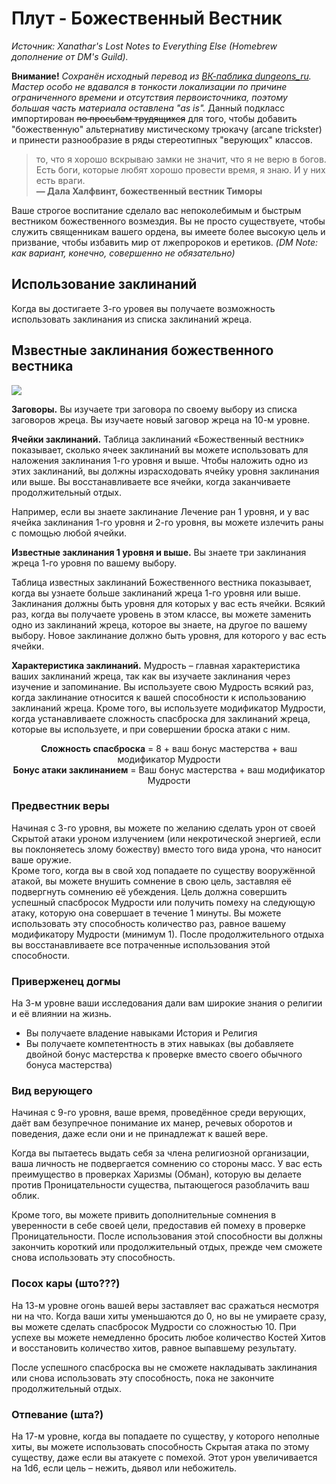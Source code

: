 # Плут - Божественный Вестник
_Источник: Xanathar's Lost Notes to Everything Else (Homebrew дополнение от DM's Guild)._
 
**Внимание!** _Сохранён исходный перевод из [ВК-паблика dungeons_ru](https://vk.com/dungeons_ru). Мастер особо не вдавался в тонкости локализации
по причине ограниченного времени и отсутствия первоисточника, поэтому большая часть материала оставлена "as is"._
Данный подкласс импортирован ~~по просьбам трудящихся~~ для того, чтобы добавить "божественную" альтернативу мистическому трюкачу (arcane trickster)
и принести разнообразие в ряды стереотипных "верующих" классов.

> то, что я хорошо вскрываю замки не значит, что я не верю в богов. Есть боги, которые любят хорошо провести время, я знаю. И у них есть враги.  
  **— Дала Халфвинт, божественный вестник Тиморы**

Ваше строгое воспитание сделало вас непоколебимым и быстрым вестником божественного возмездия. 
Вы не просто существуете, чтобы служить священникам вашего ордена, вы имеете более высокую цель и призвание, чтобы избавить мир 
от лжепророков и еретиков. _(DM Note: как вариант, конечно, совершенно не обязательно)_

## Использование заклинаний
Когда вы достигаете 3-го уровея вы получаете возможность использовать заклинания из списка заклинаний жреца.  

## Мзвестные заклинания божественного вестника
<img src="./rogue-divine.spells.png" />

**Заговоры.** 
Вы изучаете три заговора по своему выбору из списка заговоров жреца. Вы изучаете новый заговор жреца на 10-м уровне.

**Ячейки заклинаний.** 
Таблица заклинаний «Божественный вестник» показывает, сколько ячеек заклинаний вы можете использовать для наложения заклинания 1-го уровня и выше. Чтобы наложить одно из этих заклинаний, вы должны израсходовать ячейку уровня заклинания или выше. Вы восстанавливаете все ячейки, когда заканчиваете продолжительный отдых.  

Например, если вы знаете заклинание Лечение ран 1 уровня, и у вас ячейка заклинания 1-го уровня и 2-го уровня, вы можете излечить раны с помощью любой ячейки.

**Известные заклинания 1 уровня и выше.** Вы знаете три заклинания жреца 1-го уровня по вашему выбору. 

Таблица известных заклинаний Божественного вестника показывает, когда вы узнаете больше заклинаний жреца 1-го уровня или выше. Заклинания должны быть уровня для которых у вас есть ячейки. Всякий раз, когда вы получаете уровень в этом классе, вы можете заменить одно из заклинаний жреца, которое вы знаете, на другое по вашему выбору. Новое заклинание должно быть уровня, для которого у вас есть ячейки.

**Характеристика заклинаний.** Мудрость – главная характеристика ваших заклинаний жреца, так как вы изучаете заклинания через изучение и запоминание. Вы используете свою Мудрость всякий раз, когда заклинание относится к вашей способности к использованию заклинаний жреца. Кроме того, вы используете модификатор Мудрости, когда устанавливаете сложность спасброска для заклинаний жреца, которые вы используете, и при совершении броска атаки с ним.

<p style="text-align: center">
<strong>Сложность спасброска</strong> = 8 + ваш бонус мастерства + ваш модификатор Мудрости<br/>
<strong>Бонус атаки заклинанием</strong> = Ваш бонус мастерства + ваш модификатор Мудрости
</p>

### Предвестник веры
Начиная с 3-го уровня, вы можете по желанию сделать урон от своей Скрытой атаки уроном излучением 
(или некротической энергией, если вы поклоняетесь злому божеству) вместо того вида урона, что наносит ваше оружие.  
Кроме того, когда вы в свой ход попадаете по существу вооружённой атакой, вы можете внушить сомнение в свою цель, заставляя её подвергнуть сомнению её убеждения. Цель должна совершить успешный спасбросок Мудрости или получить помеху на следующую атаку, которую она совершает в течение 1 минуты. Вы можете использовать эту способность количество раз, равное вашему модификатору Мудрости (минимум 1). После продолжительного отдыха вы восстанавливаете все потраченные использования этой способности.

### Приверженец догмы
На 3-м уровне ваши исследования дали вам широкие знания о религии и её влиянии на жизнь.  
- Вы получаете владение навыками История и Религия
- Вы получаете компетентность в этих навыках (вы добавляете двойной бонус мастерства к проверке вместо своего обычного бонуса мастерства)

### Вид верующего
Начиная с 9-го уровня, ваше время, проведённое среди верующих, даёт вам безупречное понимание их манер, речевых оборотов и поведения, даже если они и не принадлежат к вашей вере.

Когда вы пытаетесь выдать себя за члена религиозной организации, ваша личность не подвергается сомнению со стороны масс. У вас есть преимущество в проверках Харизмы (Обман), которую вы делаете против Проницательности существа, пытающегося разоблачить ваш облик.

Кроме того, вы можете привить дополнительные сомнения в уверенности в себе своей цели, предоставив ей помеху в проверке Проницательности. После использования этой способности вы должны закончить короткий или продолжительный отдых, прежде чем сможете снова использовать эту способность.

### Посох кары (што???)
На 13-м уровне огонь вашей веры заставляет вас сражаться несмотря ни на что. Когда ваши хиты уменьшаются до 0, но вы не умираете сразу, вы можете сделать спасбросок Мудрости со сложностью 10. При успехе вы можете немедленно бросить любое количество Костей Хитов и восстановить количество хитов, равное выпавшему результату.

После успешного спасброска вы не сможете накладывать заклинания или снова использовать эту способность, пока не закончите продолжительный отдых.

### Отпевание (шта?)
На 17-м уровне, когда вы попадаете по существу, у которого неполные хиты, вы можете использовать способность Скрытая атака по этому существу, даже если вы атакуете с помехой. Этот урон увеличивается на 1d6, если цель – нежить, дьявол или небожитель.